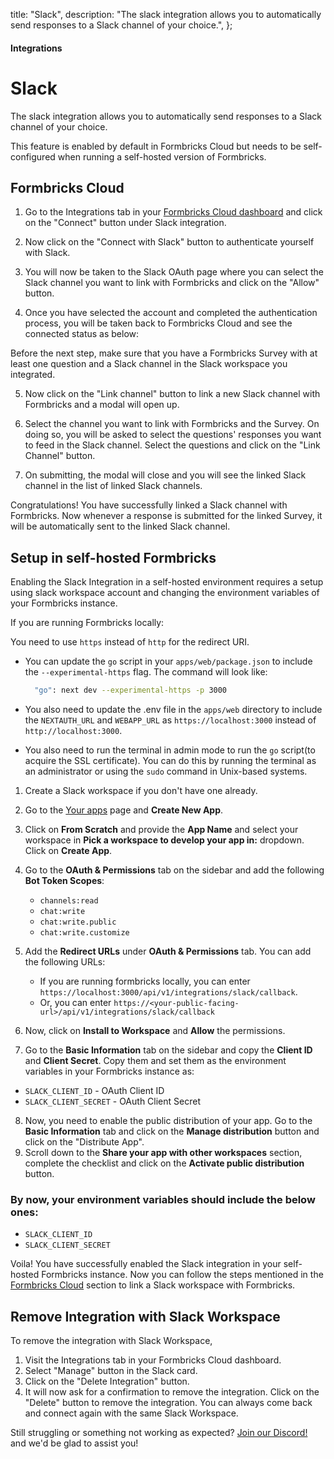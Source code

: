 

  title: "Slack",
  description:
    "The slack integration allows you to automatically send responses to a Slack channel of your choice.",
};

#### Integrations

# Slack

The slack integration allows you to automatically send responses to a Slack channel of your choice.

<Note>
  This feature is enabled by default in Formbricks Cloud but needs to be self-configured when running a
  self-hosted version of Formbricks.
</Note>

## Formbricks Cloud

1. Go to the Integrations tab in your [Formbricks Cloud dashboard](https://app.formbricks.com/) and click on the "Connect" button under Slack integration.

<MdxImage
  src={IntegrationsTab}
  alt="Formbricks Integrations Tab"
  quality="100"
  className="max-w-full rounded-lg sm:max-w-3xl"
/>

2. Now click on the "Connect with Slack" button to authenticate yourself with Slack.

<MdxImage
  src={ConnectWithSlack}
  alt="Connect Formbricks with your Slack Workspace"
  quality="100"
  className="max-w-full rounded-lg sm:max-w-3xl"
/>

3. You will now be taken to the Slack OAuth page where you can select the Slack channel you want to link with Formbricks and click on the "Allow" button.

<MdxImage
  src={SlackAuth}
  alt="Slack OAuth Page"
  quality="100"
  className="max-w-full rounded-lg sm:max-w-3xl"
/>

4. Once you have selected the account and completed the authentication process, you will be taken back to Formbricks Cloud and see the connected status as below:

<MdxImage
  src={SlackConnected}
  alt="Formbricks is now connected with Slack"
  quality="100"
  className="max-w-full rounded-lg sm:max-w-3xl"
/>

<Note>
  Before the next step, make sure that you have a Formbricks Survey with at least one question and a Slack
  channel in the Slack workspace you integrated.
</Note>

5. Now click on the "Link channel" button to link a new Slack channel with Formbricks and a modal will open up.

<MdxImage
  src={LinkSurveyWithChannel}
  alt="Link Formbricks with a Slack Channel"
  quality="100"
  className="max-w-full rounded-lg sm:max-w-3xl"
/>

6. Select the channel you want to link with Formbricks and the Survey. On doing so, you will be asked to select the questions' responses you want to feed in the Slack channel. Select the questions and click on the "Link Channel" button.

<MdxImage
  src={LinkWithQuestions}
  alt="Select question to link with Slack Channel"
  quality="100"
  className="max-w-full rounded-lg sm:max-w-3xl"
/>

7. On submitting, the modal will close and you will see the linked Slack channel in the list of linked Slack channels.

<MdxImage
  src={ListLinkedSurveys}
  alt="List of linked Slack Channels"
  quality="100"
  className="max-w-full rounded-lg sm:max-w-3xl"
/>

Congratulations! You have successfully linked a Slack channel with Formbricks. Now whenever a response is submitted for the linked Survey, it will be automatically sent to the linked Slack channel.

## Setup in self-hosted Formbricks

Enabling the Slack Integration in a self-hosted environment requires a setup using slack workspace account and changing the environment variables of your Formbricks instance.

<Note>
  If you are running Formbricks locally:
  
  You need to use `https` instead of `http` for the redirect URI. 
  - You can update the `go` script in your `apps/web/package.json` to include the `--experimental-https` flag. The
  command will look like: <br />
    ```bash
      "go": next dev --experimental-https -p 3000
    ```

- You also need to update the .env file in the `apps/web` directory to include the `NEXTAUTH_URL` and `WEBAPP_URL` as `https://localhost:3000` instead of `http://localhost:3000`.

- You also need to run the terminal in admin mode to run the `go` script(to acquire the SSL certificate). You can do this by running the terminal as an administrator or using the `sudo` command in Unix-based systems.

</Note>

1. Create a Slack workspace if you don't have one already.
2. Go to the [Your apps](https://api.slack.com/apps) page and **Create New App**.
3. Click on **From Scratch** and provide the **App Name** and select your workspace in **Pick a workspace to develop your app in:** dropdown. Click on **Create App**.
4. Go to the **OAuth & Permissions** tab on the sidebar and add the following **Bot Token Scopes**:

   - `channels:read`
   - `chat:write`
   - `chat:write.public`
   - `chat:write.customize`

5. Add the **Redirect URLs** under **OAuth & Permissions** tab. You can add the following URLs:

   - If you are running formbricks locally, you can enter `https://localhost:3000/api/v1/integrations/slack/callback`.
   - Or, you can enter `https://<your-public-facing-url>/api/v1/integrations/slack/callback`

6. Now, click on **Install to Workspace** and **Allow** the permissions.
7. Go to the **Basic Information** tab on the sidebar and copy the **Client ID** and **Client Secret**. Copy them and set them as the environment variables in your Formbricks instance as:

- `SLACK_CLIENT_ID` - OAuth Client ID
- `SLACK_CLIENT_SECRET` - OAuth Client Secret

8. Now, you need to enable the public distribution of your app. Go to the **Basic Information** tab and click on the **Manage distribution** button and click on the "Distribute App".
9. Scroll down to the **Share your app with other workspaces** section, complete the checklist and click on the **Activate public distribution** button.

### By now, your environment variables should include the below ones:

- `SLACK_CLIENT_ID`
- `SLACK_CLIENT_SECRET`

Voila! You have successfully enabled the Slack integration in your self-hosted Formbricks instance. Now you can follow the steps mentioned in the [Formbricks Cloud](#formbricks-cloud) section to link a Slack workspace with Formbricks.

## Remove Integration with Slack Workspace

To remove the integration with Slack Workspace,

1. Visit the Integrations tab in your Formbricks Cloud dashboard.
2. Select "Manage" button in the Slack card.
3. Click on the "Delete Integration" button.
4. It will now ask for a confirmation to remove the integration. Click on the "Delete" button to remove the integration. You can always come back and connect again with the same Slack Workspace.

<MdxImage
  src={DeleteConnection}
  alt="Delete Slack Integration with Formbricks"
  quality="100"
  className="max-w-full rounded-lg sm:max-w-3xl"
/>

Still struggling or something not working as expected? [Join our Discord!](https://formbricks.com/discord) and we'd be glad to assist you!

